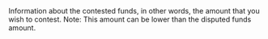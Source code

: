  

  

  
<ParamField body="ContestedFunds" type="object" required>     
Information about the contested funds, in other words, the amount that you wish to contest.  
Note: This amount can be lower than the disputed funds amount.   

<Expandable title="properties">  
<Currency11 />  
  
<Amount1 />  
  

</Expandable> 
</ParamField>